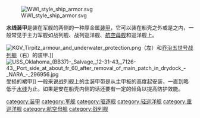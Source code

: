 {{expand|time=2014-05-18T14:57:32+00:00}}
{{unreferenced|time=2014-05-18T14:57:32+00:00}}
[[Image:WWI_style_ship_armor.svg|thumb]]

'''水线装甲'''是装在军舰的两侧的一种厚金属[[装甲|装甲]]，它可以装在船壳之外或是之内，一般常见于主力军舰如战列舰、战列巡洋舰、[[航空母舰|航空母舰]]和巡洋舰上。 

[[Image:KGV_Tirpitz_armour_and_underwater_protection.png|thumb]]（左）和[[:英王乔治五世级战列舰_(1936年)|乔治五世号战列舰]]（右）的装甲.]]
[[File:USS_Oklahoma_(BB37)-_Salvage,_12-31-43,_7126-43,_Port_side_at_about_fr_60_after_removal_of_main_patch_in_drydock_-_NARA_-_296956.jpg|thumb]]受损的裙甲]]
一般来说战列舰上的主装甲带是从主甲板的高度起安装，一直到略低于[[水线|水线]]为止。如果是安在船壳内侧的话还要有一定的倾角以提高防护效能。 

[[category:装甲|category:装甲]]
[[category:军舰|category:军舰]]
[[category:驱逐舰|category:驱逐舰]]
[[category:轻巡洋舰|category:轻巡洋舰]]
[[category:重巡洋舰|category:重巡洋舰]]
[[category:航空母舰|category:航空母舰]]
[[category:战列舰|category:战列舰]]